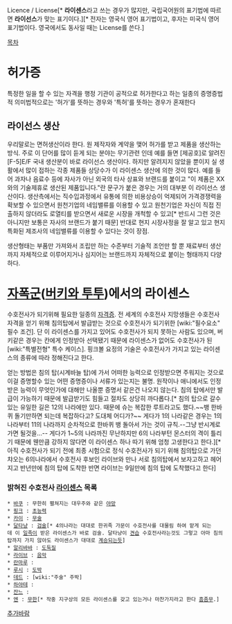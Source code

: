 Licence / License[* '''라이센스'''라고 쓰는 경우가 많지만, 국립국어원의 표기법에 따르면 '''라이선스'''가 맞는 표기이다.][* 전자는 영국식 영어 표기법이고, 후자는 미국식 영어 표기법이다. 영국에서도 동사일 때는 License를 쓴다.]

[[목차]]
= 허가증 =

특정한 일을 할 수 있는 자격을 행정 기관이 공적으로 허가한다고 하는 일종의 증명증법적 의미법적으로는 '허가'를 뜻하는 경우와 '특허'를 뜻하는 경우가 혼재한다

== 라이선스 생산 ==
우리말로는 면허생산이라 한다. 원 제작자와 계약을 맺어 허가를 받고 제품을 생산하는 방식.
주로 이 단어를 많이 듣게 되는 분야는 무기관련 인데 예를 들면 [제공호]로 알려진 [F-5]E/F 국내 생산분이 바로 라이선스 생산이다. 하지만 알려지지 않았을 뿐이지 실 생활에서 많이 접하는 각종 제품들 상당수가 이 라이센스 생산에 의한 것이 많다. 예를 들어 과자나 음료수 등에 자사가 아닌 외국의 타사 상표와 브랜드를 붙이고 "이 제품은 XX와의 기술제휴로 생산된 제품입니다."란 문구가 붙은 경우는 거의 대부분 이 라이선스 생산이다. 생산측에서는 직수입과정에서 유통에 의한 비용상승이 억제되어 가격경쟁력을 확보할 수 있으면서 원천기업의 네임밸류를 이용할 수 있고 원천기업은 자신이 직접 진출하지 않더라도 로열티를 받으면서 새로운 시장을 개척할 수 있고[* 반드시 그런 것은 아니지만 보통은 자사의 브랜드가 붙기 때문] 반대로 현지 시장사정을 잘 알고 있고 현지 특화된 제조사의 네임밸류를 이용할 수 있다는 것이 장점.

생산형태는 부품만 가져와서 조립만 하는 수준부터 기술적 조언만 할 뿐 재료부터 생산까지 자체적으로 이루어지거나 심지어는 브랜드까지 자체적으로 붙이는 형태까지 다양하다.

= [[자폭군]]([[버키와 투투]])에서의 라이센스 =

수호전사가 되기위해 필요한 일종의 [[자격증]]. 전 세계의 수호전사 지망생들은 수호전사 자격을 얻기 위해 침의탑에서 발급받는 것으로 수호전사가 되기위한 [wiki:"필수요소" 필수 조건]. 단 이 라이센스를 가지고 있어도 수호전사가 되지 못하는 사람도 있으며, 버키같은 경우는 칸에게 인정받아 선택됐기 때문에 라이센스가 없어도 수호전사가 된 [wiki:"특별전형" 특수 케이스].
핑크볼 요정의 기술은 수호전사가 가지고 있는 라이센스의 종류에 따라 정해진다고 한다.

얻는 방법은 침의 탑(시계바늘 탑)에 가서 어떠한 능력으로 인정받으면 주워지는 것으로 이걸 증명할수 있는 어떤 증명증이나 서류가 있는지는 불명. 원작이나 애니에서도 인정 받은 능력이 무엇인가에 대해만 나올뿐 증명서 같은건 나오지 않는다. 침의 탑에서만 발급이 가능하기 때문에 발급받기도 힘들고 절차도 상당히 까다롭다.[* 침의 탑으로 갈수 있는 유일한 길은 12의 나라에만 있다. 때문에 슈는 복잡한 루트라고도 했다.~~뱅 한바퀴 돌기만하면 되는데 복잡하다고? 도대체 어디가?~~ 게다가 1의 나라같은 경우는 1의 나라부터 11의 나라까지 순차적으로 한바퀴 뱅 돌아서 가는 것이 규칙.--그냥 반시계로 가면 될것을...-- 게다가 1~5의 나라까진 무난하지만 6의 나라부턴 몬스터의 격이 틀리기 때문에 웬만큼 강하지 않다면 이 라이센스 하나 따기 위해 엄청 고생한다고 한다.][* 아직 수호전사가 되기 전에 최종 시험으로 정식 수호전사가 되기 위해 침의탑으로 가던 챠오는 6의나라에서 수호전사 후보인 라이브와 만나 서로 침의탑에서 보자고하고 헤어지고 반년만에 침의 탑에 도착한 반면 라이브는 9일만에 침의 탑에 도착했다고 한다]

=== 밝혀진 수호전사 [[라이센스]] 목록 ===

 * [[바쿠]] : 무한히 펼쳐지는 대우주와 같은 [[야망]]
 * [[핑크]] : [[초능력]]
 * [[카이]] : [[무술]]
 * [[달타냥]] : [[검술]][* 4의나라는 대대로 한귀족 가문이 수호전사를 대물림 하여 맡게 되는데 이 [[일족]]이 받은 라이센스가 바로 검술. 달타냥이 [[견습]] 수호전사라는것도 그렇고 아마 침의탑까지 가지 않아도 라이센스가 대대로 [[계승]]되는듯]
 * [[알리바바]] : [[도둑질]]
 * [[라이브]] : [[음악]]
 * [[란마루]] : 
 * [[루시]] : [[도박]]
 * [[데드]] : [wiki:"주술" 주박]
 * [[하야테]] :
 * [[잔느]] :
 * [[엔]] : [[무한]][* 작중 지구상의 모든 라이센스를 갖고 있는거나 마찬가지라고 한다 [[흠좀무]].]

[[추가바람]]
